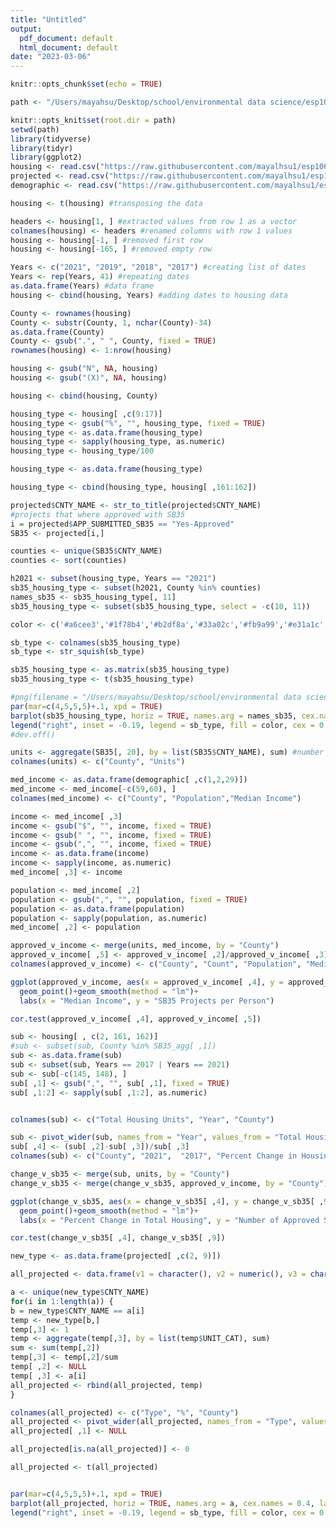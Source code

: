```yaml
---
title: "Untitled"
output:
  pdf_document: default
  html_document: default
date: "2023-03-06"
---
```


```r
knitr::opts_chunk$set(echo = TRUE)

path <- "/Users/mayahsu/Desktop/school/environmental data science/esp106_Maya_Hsu/"

knitr::opts_knit$set(root.dir = path)
setwd(path)
library(tidyverse)
library(tidyr)
library(ggplot2)
housing <- read.csv("https://raw.githubusercontent.com/mayalhsu1/esp106_Maya_Hsu/main/ACSCP1Y2021.CP04-2023-03-15T072503.csv")
projected <- read.csv("https://raw.githubusercontent.com/mayalhsu1/esp106_Maya_Hsu/main/table-a-housing-development-applications-submitted.csv")
demographic <- read.csv("https://raw.githubusercontent.com/mayalhsu1/esp106_Maya_Hsu/808243c7a23cddf66bb9998d6640d19c26a7a202/county%20data.csv")
```

```r
housing <- t(housing) #transposing the data

headers <- housing[1, ] #extracted values from row 1 as a vector 
colnames(housing) <- headers #renamed columns with row 1 values
housing <- housing[-1, ] #removed first row
housing <- housing[-165, ] #removed empty row
```

```r
Years <- c("2021", "2019", "2018", "2017") #creating list of dates
Years <- rep(Years, 41) #repeating dates
as.data.frame(Years) #data frame
housing <- cbind(housing, Years) #adding dates to housing data
```

```r
County <- rownames(housing)
County <- substr(County, 1, nchar(County)-34)
as.data.frame(County)
County <- gsub(".", " ", County, fixed = TRUE)
rownames(housing) <- 1:nrow(housing)

housing <- gsub("N", NA, housing)
housing <- gsub("(X)", NA, housing)

housing <- cbind(housing, County)
```

```r
housing_type <- housing[ ,c(9:17)]
housing_type <- gsub("%", "", housing_type, fixed = TRUE)
housing_type <- as.data.frame(housing_type)
housing_type <- sapply(housing_type, as.numeric)
housing_type <- housing_type/100

housing_type <- as.data.frame(housing_type)

housing_type <- cbind(housing_type, housing[ ,161:162])
```

```r
projected$CNTY_NAME <- str_to_title(projected$CNTY_NAME)
#projects that where approved with SB35
i = projected$APP_SUBMITTED_SB35 == "Yes-Approved"
SB35 <- projected[i,]
```

```r
counties <- unique(SB35$CNTY_NAME)
counties <- sort(counties)
```

```r
h2021 <- subset(housing_type, Years == "2021")
sb35_housing_type <- subset(h2021, County %in% counties)
names_sb35 <- sb35_housing_type[, 11]
sb35_housing_type <- subset(sb35_housing_type, select = -c(10, 11))

color <- c('#a6cee3','#1f78b4','#b2df8a','#33a02c','#fb9a99','#e31a1c','#fdbf6f','#ff7f00','#cab2d6')

sb_type <- colnames(sb35_housing_type)
sb_type <- str_squish(sb_type)

sb35_housing_type <- as.matrix(sb35_housing_type)
sb35_housing_type <- t(sb35_housing_type)

#png(filename = "/Users/mayahsu/Desktop/school/environmental data science/final/Current Housing Data", width = 5, height = 5, units = "in", res = 300)
par(mar=c(4,5,5,5)+.1, xpd = TRUE)
barplot(sb35_housing_type, horiz = TRUE, names.arg = names_sb35, cex.names = 0.4, las = 1, col = color, main = "Housing Type in Counties With\nApproved SB35 Projects", xlab = "Proportion", cex.axis = 0.5, width = 1, cex.lab = 0.7, xlim = c(0,1), ylim = c(0, 32))
legend("right", inset = -0.19, legend = sb_type, fill = color, cex = 0.5, title = "Housing Type")
#dev.off()
```


```r
units <- aggregate(SB35[, 20], by = list(SB35$CNTY_NAME), sum) #number of sb35 units approved
colnames(units) <- c("County", "Units")

med_income <- as.data.frame(demographic[ ,c(1,2,29)])
med_income <- med_income[-c(59,60), ]
colnames(med_income) <- c("County", "Population","Median Income")

income <- med_income[ ,3]
income <- gsub("$", "", income, fixed = TRUE)
income <- gsub(" ", "", income, fixed = TRUE)
income <- gsub(",", "", income, fixed = TRUE)
income <- as.data.frame(income)
income <- sapply(income, as.numeric)
med_income[ ,3] <- income

population <- med_income[ ,2]
population <- gsub(",", "", population, fixed = TRUE)
population <- as.data.frame(population)
population <- sapply(population, as.numeric)
med_income[ ,2] <- population

approved_v_income <- merge(units, med_income, by = "County")
approved_v_income[ ,5] <- approved_v_income[ ,2]/approved_v_income[ ,3]
colnames(approved_v_income) <- c("County", "Count", "Population", "Median Income", "Units/Person")

ggplot(approved_v_income, aes(x = approved_v_income[ ,4], y = approved_v_income[ ,5]))+
  geom_point()+geom_smooth(method = "lm")+
  labs(x = "Median Income", y = "SB35 Projects per Person")

cor.test(approved_v_income[ ,4], approved_v_income[ ,5])
```


```r
sub <- housing[ , c(2, 161, 162)]
#sub <- subset(sub, County %in% SB35_agg[ ,1])
sub <- as.data.frame(sub)
sub <- subset(sub, Years == 2017 | Years == 2021)
sub <- sub[-c(145, 148), ]
sub[ ,1] <- gsub(",", "", sub[ ,1], fixed = TRUE)
sub[ ,1:2] <- sapply(sub[ ,1:2], as.numeric)


colnames(sub) <- c("Total Housing Units", "Year", "County")

sub <- pivot_wider(sub, names_from = "Year", values_from = "Total Housing Units")
sub[ ,4] <- (sub[ ,2]-sub[ ,3])/sub[ ,3]
colnames(sub) <- c("County", "2021",  "2017", "Percent Change in Housing")

change_v_sb35 <- merge(sub, units, by = "County")
change_v_sb35 <- merge(change_v_sb35, approved_v_income, by = "County")

ggplot(change_v_sb35, aes(x = change_v_sb35[ ,4], y = change_v_sb35[ ,9]))+
  geom_point()+geom_smooth(method = "lm")+
  labs(x = "Percent Change in Total Housing", y = "Number of Approved SB35 Projects")

cor.test(change_v_sb35[ ,4], change_v_sb35[ ,9])
```

```r
new_type <- as.data.frame(projected[ ,c(2, 9)])

all_projected <- data.frame(v1 = character(), v2 = numeric(), v3 = character())

a <- unique(new_type$CNTY_NAME)
for(i in 1:length(a)) {
b = new_type$CNTY_NAME == a[i]
temp <- new_type[b,]
temp[,3] <- 1
temp <- aggregate(temp[,3], by = list(temp$UNIT_CAT), sum)
sum <- sum(temp[,2])
temp[,3] <- temp[,2]/sum
temp[ ,2] <- NULL
temp[ ,3] <- a[i]
all_projected <- rbind(all_projected, temp)
}

colnames(all_projected) <- c("Type", "%", "County")
all_projected <- pivot_wider(all_projected, names_from = "Type", values_from = "%")
all_projected[ ,1] <- NULL

all_projected[is.na(all_projected)] <- 0

all_projected <- t(all_projected)


par(mar=c(4,5,5,5)+.1, xpd = TRUE)
barplot(all_projected, horiz = TRUE, names.arg = a, cex.names = 0.4, las = 1, col = color, main = "Housing Type in Counties With\nApproved SB35 Projects", xlab = "Proportion", cex.axis = 0.5, width = 1, cex.lab = 0.7, xlim = c(0,1), ylim = c(0, 32))
legend("right", inset = -0.19, legend = sb_type, fill = color, cex = 0.5, title = "Housing Type")

```